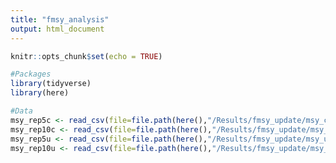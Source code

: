 ---
title: "fmsy_analysis"
output: html_document
---

```{r setup, include=FALSE}
knitr::opts_chunk$set(echo = TRUE)

#Packages
library(tidyverse)
library(here)

#Data
msy_rep5c <- read_csv(file=file.path(here(),"/Results/fmsy_update/msy_constant_rep5.csv"))
msy_rep10c <- read_csv(file=file.path(here(),"/Results/fmsy_update/msy_constant_rep10.csv"))
msy_rep5u <- read_csv(file=file.path(here(),"/Results/fmsy_update/msy_updating_rep5.csv"))
msy_rep10u <- read_csv(file=file.path(here(),"/Results/fmsy_update/msy_updating_rep10.csv"))

```


